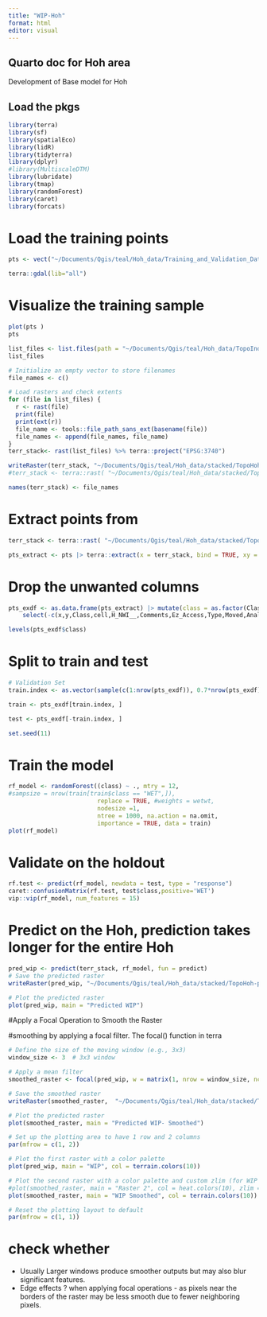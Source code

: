 ```yaml
---
title: "WIP-Hoh"
format: html
editor: visual
---
```


## Quarto doc for Hoh area

Development of Base model for Hoh

## Load the pkgs


```r
library(terra)
library(sf)
library(spatialEco)
library(lidR)
library(tidyterra)
library(dplyr)
#library(MultiscaleDTM)
library(lubridate)
library(tmap)
library(randomForest)
library(caret)
library(forcats)
```

# Load the training points 

```r
pts <- vect("~/Documents/Qgis/teal/Hoh_data/Training_and_Validation_Data/Hoh_labelled_sample_points_using NWI_prlimmodel_07182022.shp") %>% terra::project("EPSG:3740")

terra::gdal(lib="all")
```

# Visualize the training sample

```r
plot(pts )
pts
```
```r
list_files <- list.files(path = "~/Documents/Qgis/teal/Hoh_data/TopoIndices", full.names = TRUE, pattern = ".tif$", include.dirs = FALSE)
list_files

# Initialize an empty vector to store filenames
file_names <- c()

# Load rasters and check extents
for (file in list_files) {
  r <- rast(file)
  print(file)
  print(ext(r))
  file_name <- tools::file_path_sans_ext(basename(file))
  file_names <- append(file_names, file_name)
}
terr_stack<- rast(list_files) %>% terra::project("EPSG:3740")

writeRaster(terr_stack, "~/Documents/Qgis/teal/Hoh_data/stacked/TopoHoh-stacked.tif",  gdal=c("COMPRESS=LZW"),overwrite=TRUE)
#terr_stack <- terra::rast( "~/Documents/Qgis/teal/Hoh_data/stacked/TopoHoh-stacked.tif")

names(terr_stack) <- file_names
```
# Extract points from 

```r
terr_stack <- terra::rast( "~/Documents/Qgis/teal/Hoh_data/stacked/TopoHoh-stacked.tif")

pts_extract <- pts |> terra::extract(x = terr_stack, bind = TRUE, xy = TRUE) 
```
# Drop the unwanted columns 

```r
pts_exdf <- as.data.frame(pts_extract) |> mutate(class = as.factor(Class)) |> 
    select(-c(x,y,Class,cell,H_NWI__,Comments,Ez_Access,Type,Moved,Analyst,FLAG,Analyst2,PrevClass,Field,Class_simp,Source,AJS_CLASS,HGM,MH_Class,MH_HGM,Uncertaint)) %>% filter(class %in% c('UPL','WET')) %>% arrange(class) %>%  droplevels() %>%  as.data.frame()

levels(pts_exdf$class) 
```

# Split to train and test
```r
# Validation Set 
train.index <- as.vector(sample(c(1:nrow(pts_exdf)), 0.7*nrow(pts_exdf), replace=F))

train <- pts_exdf[train.index, ]

test <- pts_exdf[-train.index, ]

set.seed(11)
```
# Train the model 
```r
rf_model <- randomForest((class) ~ ., mtry = 12, 
#sampsize = nrow(train[train$class == "WET",]),
                         replace = TRUE, #weights = wetwt, 
                         nodesize =1,
                         ntree = 1000, na.action = na.omit,
                         importance = TRUE, data = train)
plot(rf_model)

```


# Validate on the holdout

```r
rf.test <- predict(rf_model, newdata = test, type = "response")
caret::confusionMatrix(rf.test, test$class,positive='WET')
vip::vip(rf_model, num_features = 15)

```


# Predict on the Hoh, prediction takes longer for the entire Hoh

```r
pred_wip <- predict(terr_stack, rf_model, fun = predict)
# Save the predicted raster
writeRaster(pred_wip, "~/Documents/Qgis/teal/Hoh_data/stacked/TopoHoh-predicted-wip.tif", gdal=c("COMPRESS=LZW"),overwrite = TRUE)

# Plot the predicted raster
plot(pred_wip, main = "Predicted WIP")

```

#Apply a Focal Operation to Smooth the Raster

#smoothing by applying a focal filter. The focal() function in terra

```r
# Define the size of the moving window (e.g., 3x3)
window_size <- 3  # 3x3 window

# Apply a mean filter
smoothed_raster <- focal(pred_wip, w = matrix(1, nrow = window_size, ncol = window_size), fun = mean, na.rm = TRUE)

# Save the smoothed raster
writeRaster(smoothed_raster,  "~/Documents/Qgis/teal/Hoh_data/stacked/TopoHoh-predicted-wip-smoothed.tif", gdal=c("COMPRESS=LZW"),overwrite = TRUE)

# Plot the predicted raster
plot(smoothed_raster, main = "Predicted WIP- Smoothed")
```
```r
# Set up the plotting area to have 1 row and 2 columns
par(mfrow = c(1, 2))

# Plot the first raster with a color palette
plot(pred_wip, main = "WIP", col = terrain.colors(10))

# Plot the second raster with a color palette and custom zlim (for WIP Probability)
#plot(smoothed_raster, main = "Raster 2", col = heat.colors(10), zlim = c(0, 100))
plot(smoothed_raster, main = "WIP Smoothed", col = terrain.colors(10))

# Reset the plotting layout to default
par(mfrow = c(1, 1))
```


# check whether 

- Usually Larger windows  produce smoother outputs but may also blur significant features.
- Edge effects ? when applying focal operations - as pixels near the borders of the raster may be less smooth due to fewer neighboring pixels.
